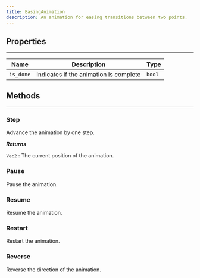```yaml
---
title: EasingAnimation
description: An animation for easing transitions between two points.
---
```


## Properties
<hr style={{marginBottom: 0}} />

| Name | Description | Type |
| --- | --- | --- |
| `is_done` | Indicates if the animation is complete | `bool` |

## Methods
---

### Step
<div className="api-card">

<ApiSig name="step" returns="Vec2" />

Advance the animation by one step.

_**Returns**_

`Vec2` : The current position of the animation.

</div>

### Pause
<div className="api-card">

<ApiSig name="pause" returns="None" />

Pause the animation.

</div>

### Resume
<div className="api-card">

<ApiSig name="resume" returns="None" />

Resume the animation.

</div>

### Restart
<div className="api-card">

<ApiSig name="restart" returns="None" />

Restart the animation.

</div>

### Reverse
<div className="api-card">

<ApiSig name="reverse" returns="None" />

Reverse the direction of the animation.

</div>